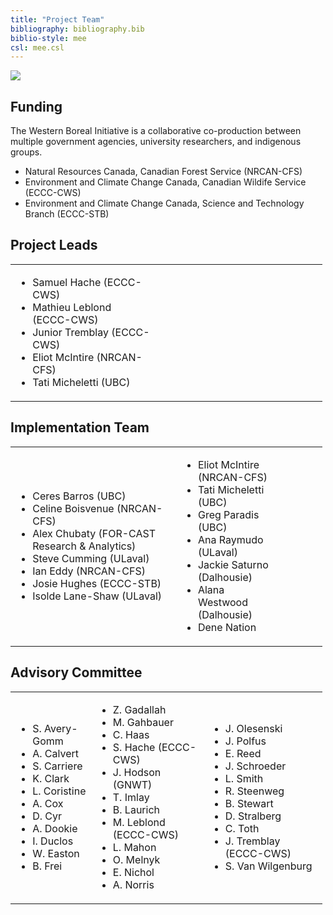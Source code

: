 ```yaml
---
title: "Project Team"
bibliography: bibliography.bib
biblio-style: mee
csl: mee.csl
---
```


![](images/dene_canada_afn.png)

## Funding

The Western Boreal Initiative is a collaborative co-production between multiple government agencies, university researchers, and indigenous groups.

-   Natural Resources Canada, Canadian Forest Service (NRCAN-CFS)
-   Environment and Climate Change Canada, Canadian Wildife Service (ECCC-CWS)
-   Environment and Climate Change Canada, Science and Technology Branch (ECCC-STB)

## Project Leads

+--------------------------------+------------------+------------------+
| -   Samuel Hache (ECCC-CWS)    |                  |                  |
| -   Mathieu Leblond (ECCC-CWS) |                  |                  |
| -   Junior Tremblay (ECCC-CWS) |                  |                  |
| -   Eliot McIntire (NRCAN-CFS) |                  |                  |
| -   Tati Micheletti (UBC)      |                  |                  |
+--------------------------------+------------------+------------------+

## Implementation Team

+--------------------------------------------------+--------------------------------+------------+
| -   Ceres Barros (UBC)                           | -   Eliot McIntire (NRCAN-CFS) |            |
| -   Celine Boisvenue (NRCAN-CFS)                 | -   Tati Micheletti (UBC)      |            |
| -   Alex Chubaty (FOR-CAST Research & Analytics) | -   Greg Paradis (UBC)         |            |
| -   Steve Cumming (ULaval)                       | -   Ana Raymudo (ULaval)       |            |
| -   Ian Eddy (NRCAN-CFS)                         | -   Jackie Saturno (Dalhousie) |            |
| -   Josie Hughes (ECCC-STB)                      | -   Alana Westwood (Dalhousie) |            |
| -   Isolde Lane-Shaw (ULaval)                    | -   Dene Nation                |            |
+--------------------------------------------------+--------------------------------+------------+

## Advisory Committee

+-------------------+---------------------------+----------------------------+
| -   S. Avery-Gomm | -   Z. Gadallah           | -   J. Olesenski           |
| -   A. Calvert    | -   M. Gahbauer           | -   J. Polfus              |
| -   S. Carriere   | -   C. Haas               | -   E. Reed                |
| -   K. Clark      | -   S. Hache (ECCC-CWS)   | -   J. Schroeder           |
| -   L. Coristine  | -   J. Hodson (GNWT)      | -   L. Smith               |
| -   A. Cox        | -   T. Imlay              | -   R. Steenweg            |
| -   D. Cyr        | -   B. Laurich            | -   B. Stewart             |
| -   A. Dookie     | -   M. Leblond (ECCC-CWS) | -   D. Stralberg           |
| -   I. Duclos     | -   L. Mahon              | -   C. Toth                |
| -   W. Easton     | -   O. Melnyk             | -   J. Tremblay (ECCC-CWS) |
| -   B. Frei       | -   E. Nichol             | -   S. Van Wilgenburg      |
|                   | -   A. Norris             |                            |
+-------------------+---------------------------+----------------------------+
